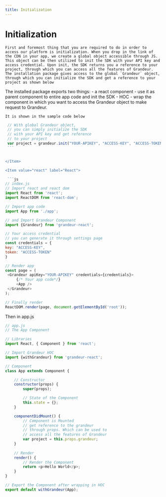 ```yaml
---
title: Initialization
---
```

# Initialization


<Tabs group="tab-group-test">

  <Item value="js" label="JS">

    First and foremost thing that you are required to do in order to access our platform is initialization. When you drop in the link of the CDN in your app, we create a global object accessible through JS. This object can be then utilized to init the SDK with your API key and access credential. Upon init, the SDK returns you a reference to your project, through which you can access all the features of Grandeur.
    The installation package gives access to the global `Grandeur` object, through which you can initialize the SDK and get a reference to your project as shown below


  </Item>

  <Item value="react" label="React">

  The installed package exports two things:
    - a react component - use it as parent component to entire app code and init the SDK 
    - HOC - wrap the component in which you want to access the Grandeur object to make request to Grandeur.

    It is shown in the sample code below

  </Item>

</Tabs>


<Tabs group="tab-group-test">

  <Item value="js" label="JS">

   ```js
    // With global Grandeur object,
    // you can simply initialize the SDK 
    // with your API key and get reference 
    // to your project
    var project = grandeur.init("YOUR-APIKEY", "ACCESS-KEY", "ACCESS-TOKEN");
    ```


  </Item>

  <Item value="react" label="React">

    ```js
// index.js
// Import react and react dom
import React from 'react';
import ReactDOM from 'react-dom';

// Import app code
import App from './app';

// and Import Grandeur Component
import {Grandeur} from 'grandeur-react';

// Your access credential
// you can generate it through settings page
const credentials = {
  key: "ACCESS-KEY",
  token: "ACCESS-TOKEN"
}

// Render app
const page = (
    <Grandeur apiKey="YOUR-APIKEY" credentials={credentials}>
        {/* Your app code*/}
        <App />
    </Grandeur>
);

// Finally render
ReactDOM.render(page, document.getElementById('root'));
```
Then in app.js 

```js
// app.js
// The App Component

// Libraries
import React, { Component } from 'react';

// Import Grandeur HOC
import {withGrandeur} from 'grandeur-react';

// Component
class App extends Component {

    // Constructor
    constructor(props) {
        super(props);

        // State of the Component
        this.state = {};
    }

    componentDidMount() {
        // Component is Mounted
        // get reference to the grandeur
        // through props. Which can be used to 
        // access all the features of Grandeur
        var project = this.props.grandeur;
    }
    
    // Render
    render() { 
        // Render the Component
        return <p>Hello World</p>;
    }
}

// Export the Component after wrapping in HOC
export default withGrandeur(App);


```


</Item>

</Tabs>